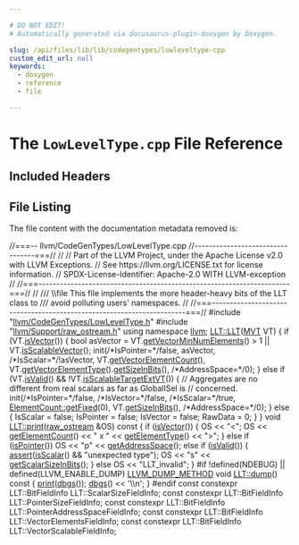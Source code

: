 ```yaml
---

# DO NOT EDIT!
# Automatically generated via docusaurus-plugin-doxygen by Doxygen.

slug: /api/files/lib/lib/codegentypes/lowleveltype-cpp
custom_edit_url: null
keywords:
  - doxygen
  - reference
  - file

---
```





# The `LowLevelType.cpp` File Reference

<DoxygenPage pluginConfig={pluginConfig}>



## Included Headers

<IncludesList>
<IncludesListItem
  filePath="llvm/CodeGenTypes/LowLevelType.h"
  permalink="/docs/api/files/include/include/llvm/include/llvm/codegentypes/lowleveltype-h"
  isLocal="true" />
<IncludesListItem
  filePath="llvm/Support/raw_ostream.h"
  permalink="/docs/api/files/include/include/llvm/include/llvm/support/raw-ostream-h"
  isLocal="true" />
</IncludesList>


## File Listing

The file content with the documentation metadata removed is:

<ProgramListing>

<Link id="l00001" /><CodeLine lineNumber="1"><Highlight kind="comment">//===-- llvm/CodeGenTypes/LowLevelType.cpp</Highlight><Highlight kind="normal"></Highlight></CodeLine>
<Link id="l00002" /><CodeLine lineNumber="2"><Highlight kind="normal"></Highlight><Highlight kind="comment">//---------------------------------===//</Highlight><Highlight kind="normal"></Highlight></CodeLine>
<Link id="l00003" /><CodeLine lineNumber="3"><Highlight kind="normal"></Highlight><Highlight kind="comment">//</Highlight><Highlight kind="normal"></Highlight></CodeLine>
<Link id="l00004" /><CodeLine lineNumber="4"><Highlight kind="normal"></Highlight><Highlight kind="comment">// Part of the LLVM Project, under the Apache License v2.0 with LLVM Exceptions.</Highlight><Highlight kind="normal"></Highlight></CodeLine>
<Link id="l00005" /><CodeLine lineNumber="5"><Highlight kind="normal"></Highlight><Highlight kind="comment">// See https://llvm.org/LICENSE.txt for license information.</Highlight><Highlight kind="normal"></Highlight></CodeLine>
<Link id="l00006" /><CodeLine lineNumber="6"><Highlight kind="normal"></Highlight><Highlight kind="comment">// SPDX-License-Identifier: Apache-2.0 WITH LLVM-exception</Highlight><Highlight kind="normal"></Highlight></CodeLine>
<Link id="l00007" /><CodeLine lineNumber="7"><Highlight kind="normal"></Highlight><Highlight kind="comment">//</Highlight><Highlight kind="normal"></Highlight></CodeLine>
<Link id="l00008" /><CodeLine lineNumber="8"><Highlight kind="normal"></Highlight><Highlight kind="comment">//===----------------------------------------------------------------------===//</Highlight><Highlight kind="normal"></Highlight></CodeLine>
<Link id="l00009" /><CodeLine lineNumber="9"><Highlight kind="normal"></Highlight><Highlight kind="comment">//</Highlight><Highlight kind="comment"></Highlight></CodeLine>
<Link id="l00010" /><CodeLine lineNumber="10"><Highlight kind="comment">/// \\file This file implements the more header-heavy bits of the LLT class to</Highlight></CodeLine>
<Link id="l00011" /><CodeLine lineNumber="11"><Highlight kind="comment">/// avoid polluting users&#39; namespaces.</Highlight><Highlight kind="normal"></Highlight></CodeLine>
<Link id="l00012" /><CodeLine lineNumber="12"><Highlight kind="normal"></Highlight><Highlight kind="comment">//</Highlight><Highlight kind="normal"></Highlight></CodeLine>
<Link id="l00013" /><CodeLine lineNumber="13"><Highlight kind="normal"></Highlight><Highlight kind="comment">//===----------------------------------------------------------------------===//</Highlight><Highlight kind="normal"></Highlight></CodeLine>
<Link id="l00014" /><CodeLine lineNumber="14"><Highlight kind="normal"></Highlight></CodeLine>
<Link id="l00015" /><CodeLine lineNumber="15"><Highlight kind="normal"></Highlight><Highlight kind="preprocessor">#include &quot;<a href="/docs/api/files/include/include/llvm/include/llvm/codegentypes/lowleveltype-h">llvm/CodeGenTypes/LowLevelType.h</a>&quot;</Highlight><Highlight kind="normal"></Highlight></CodeLine>
<Link id="l00016" /><CodeLine lineNumber="16"><Highlight kind="normal"></Highlight><Highlight kind="preprocessor">#include &quot;<a href="/docs/api/files/include/include/llvm/include/llvm/support/raw-ostream-h">llvm/Support/raw&#95;ostream.h</a>&quot;</Highlight><Highlight kind="normal"></Highlight></CodeLine>
<Link id="l00017" /><CodeLine lineNumber="17"><Highlight kind="normal"></Highlight><Highlight kind="keyword">using namespace </Highlight><Highlight kind="normal"><a href="/docs/api/namespaces/llvm">llvm</a>;</Highlight></CodeLine>
<Link id="l00018" /><CodeLine lineNumber="18"><Highlight kind="normal"></Highlight></CodeLine>
<Link id="l00019" /><CodeLine lineNumber="19" lineLink="/docs/api/classes/llvm/llt/#af5a8919ec199949c9c5241e6c59872b5"><Highlight kind="normal"><a href="/docs/api/classes/llvm/llt/#a9de4bf39741198a8e6712bd7ec1acd95">LLT::LLT</a>(<a href="/docs/api/classes/llvm/mvt">MVT</a> VT) &#123;</Highlight></CodeLine>
<Link id="l00020" /><CodeLine lineNumber="20"><Highlight kind="normal">  </Highlight><Highlight kind="keywordflow">if</Highlight><Highlight kind="normal"> (VT.<a href="/docs/api/classes/llvm/mvt/#a425636b56fa037ed7b19ef7f9de30df9">isVector</a>()) &#123;</Highlight></CodeLine>
<Link id="l00021" /><CodeLine lineNumber="21"><Highlight kind="normal">    </Highlight><Highlight kind="keywordtype">bool</Highlight><Highlight kind="normal"> asVector = VT.<a href="/docs/api/classes/llvm/mvt/#a1eb420ba23c865af3024a336e491b983">getVectorMinNumElements</a>() &gt; 1 || VT.<a href="/docs/api/classes/llvm/mvt/#a447ebcc5de7a1d9bc163862bf2c78e41">isScalableVector</a>();</Highlight></CodeLine>
<Link id="l00022" /><CodeLine lineNumber="22"><Highlight kind="normal">    init(</Highlight><Highlight kind="comment">/&#42;IsPointer=&#42;/</Highlight><Highlight kind="keyword">false</Highlight><Highlight kind="normal">, asVector, </Highlight><Highlight kind="comment">/&#42;IsScalar=&#42;/</Highlight><Highlight kind="normal">!asVector,</Highlight></CodeLine>
<Link id="l00023" /><CodeLine lineNumber="23"><Highlight kind="normal">         VT.<a href="/docs/api/classes/llvm/mvt/#aa1abe2e0d36a43d780ce54ea3b197217">getVectorElementCount</a>(), VT.<a href="/docs/api/classes/llvm/mvt/#ad3ff408f213bef998f49952c6c3711fb">getVectorElementType</a>().<a href="/docs/api/classes/llvm/mvt/#a7be7c6dd92efc0d6f866d4a3b433eed0">getSizeInBits</a>(),</Highlight></CodeLine>
<Link id="l00024" /><CodeLine lineNumber="24"><Highlight kind="normal">         </Highlight><Highlight kind="comment">/&#42;AddressSpace=&#42;/</Highlight><Highlight kind="normal">0);</Highlight></CodeLine>
<Link id="l00025" /><CodeLine lineNumber="25"><Highlight kind="normal">  &#125; </Highlight><Highlight kind="keywordflow">else</Highlight><Highlight kind="normal"> </Highlight><Highlight kind="keywordflow">if</Highlight><Highlight kind="normal"> (VT.<a href="/docs/api/classes/llvm/mvt/#adde2b3c4de4c4ded2b80ff32f1020b9b">isValid</a>() &amp;&amp; !VT.<a href="/docs/api/classes/llvm/mvt/#a2d0eea72b9e8c302a78fe1f61eb43620">isScalableTargetExtVT</a>()) &#123;</Highlight></CodeLine>
<Link id="l00026" /><CodeLine lineNumber="26"><Highlight kind="normal">    </Highlight><Highlight kind="comment">// Aggregates are no different from real scalars as far as GlobalISel is</Highlight><Highlight kind="normal"></Highlight></CodeLine>
<Link id="l00027" /><CodeLine lineNumber="27"><Highlight kind="normal">    </Highlight><Highlight kind="comment">// concerned.</Highlight><Highlight kind="normal"></Highlight></CodeLine>
<Link id="l00028" /><CodeLine lineNumber="28"><Highlight kind="normal">    init(</Highlight><Highlight kind="comment">/&#42;IsPointer=&#42;/</Highlight><Highlight kind="keyword">false</Highlight><Highlight kind="normal">, </Highlight><Highlight kind="comment">/&#42;IsVector=&#42;/</Highlight><Highlight kind="keyword">false</Highlight><Highlight kind="normal">, </Highlight><Highlight kind="comment">/&#42;IsScalar=&#42;/</Highlight><Highlight kind="keyword">true</Highlight><Highlight kind="normal">,</Highlight></CodeLine>
<Link id="l00029" /><CodeLine lineNumber="29"><Highlight kind="normal">         <a href="/docs/api/classes/llvm/elementcount/#a584cb8dfa0090b33a969c4dda27337f6">ElementCount::getFixed</a>(0), VT.<a href="/docs/api/classes/llvm/mvt/#a7be7c6dd92efc0d6f866d4a3b433eed0">getSizeInBits</a>(), </Highlight><Highlight kind="comment">/&#42;AddressSpace=&#42;/</Highlight><Highlight kind="normal">0);</Highlight></CodeLine>
<Link id="l00030" /><CodeLine lineNumber="30"><Highlight kind="normal">  &#125; </Highlight><Highlight kind="keywordflow">else</Highlight><Highlight kind="normal"> &#123;</Highlight></CodeLine>
<Link id="l00031" /><CodeLine lineNumber="31"><Highlight kind="normal">    IsScalar = </Highlight><Highlight kind="keyword">false</Highlight><Highlight kind="normal">;</Highlight></CodeLine>
<Link id="l00032" /><CodeLine lineNumber="32"><Highlight kind="normal">    IsPointer = </Highlight><Highlight kind="keyword">false</Highlight><Highlight kind="normal">;</Highlight></CodeLine>
<Link id="l00033" /><CodeLine lineNumber="33"><Highlight kind="normal">    IsVector = </Highlight><Highlight kind="keyword">false</Highlight><Highlight kind="normal">;</Highlight></CodeLine>
<Link id="l00034" /><CodeLine lineNumber="34"><Highlight kind="normal">    RawData = 0;</Highlight></CodeLine>
<Link id="l00035" /><CodeLine lineNumber="35"><Highlight kind="normal">  &#125;</Highlight></CodeLine>
<Link id="l00036" /><CodeLine lineNumber="36"><Highlight kind="normal">&#125;</Highlight></CodeLine>
<Link id="l00037" /><CodeLine lineNumber="37"><Highlight kind="normal"></Highlight></CodeLine>
<Link id="l00038" /><CodeLine lineNumber="38" lineLink="/docs/api/classes/llvm/llt/#a1872b438567a6c68dcfb0bf0bfc18631"><Highlight kind="normal"></Highlight><Highlight kind="keywordtype">void</Highlight><Highlight kind="normal"> <a href="/docs/api/classes/llvm/llt/#a1872b438567a6c68dcfb0bf0bfc18631">LLT::print</a>(<a href="/docs/api/classes/llvm/raw-ostream">raw&#95;ostream</a> &amp;OS)</Highlight><Highlight kind="keyword"> const </Highlight><Highlight kind="normal">&#123;</Highlight></CodeLine>
<Link id="l00039" /><CodeLine lineNumber="39"><Highlight kind="normal">  </Highlight><Highlight kind="keywordflow">if</Highlight><Highlight kind="normal"> (<a href="/docs/api/classes/llvm/llt/#a7da5cc6e8aadd4d5fb6dd68f8ec12b7e">isVector</a>()) &#123;</Highlight></CodeLine>
<Link id="l00040" /><CodeLine lineNumber="40"><Highlight kind="normal">    OS &lt;&lt; </Highlight><Highlight kind="stringliteral">&quot;&lt;&quot;</Highlight><Highlight kind="normal">;</Highlight></CodeLine>
<Link id="l00041" /><CodeLine lineNumber="41"><Highlight kind="normal">    OS &lt;&lt; <a href="/docs/api/classes/llvm/llt/#aa911a7e9e51b7ed20810fc819efe6a26">getElementCount</a>() &lt;&lt; </Highlight><Highlight kind="stringliteral">&quot; x &quot;</Highlight><Highlight kind="normal"> &lt;&lt; <a href="/docs/api/classes/llvm/llt/#aa24450f600cabd7212bd264a6dbc190c">getElementType</a>() &lt;&lt; </Highlight><Highlight kind="stringliteral">&quot;&gt;&quot;</Highlight><Highlight kind="normal">;</Highlight></CodeLine>
<Link id="l00042" /><CodeLine lineNumber="42"><Highlight kind="normal">  &#125; </Highlight><Highlight kind="keywordflow">else</Highlight><Highlight kind="normal"> </Highlight><Highlight kind="keywordflow">if</Highlight><Highlight kind="normal"> (<a href="/docs/api/classes/llvm/llt/#a9d825f5954d7bd527aea490668c624c6">isPointer</a>())</Highlight></CodeLine>
<Link id="l00043" /><CodeLine lineNumber="43"><Highlight kind="normal">    OS &lt;&lt; </Highlight><Highlight kind="stringliteral">&quot;p&quot;</Highlight><Highlight kind="normal"> &lt;&lt; <a href="/docs/api/classes/llvm/llt/#ac33fa4c8cfeb9287f51f95404a459de8">getAddressSpace</a>();</Highlight></CodeLine>
<Link id="l00044" /><CodeLine lineNumber="44"><Highlight kind="normal">  </Highlight><Highlight kind="keywordflow">else</Highlight><Highlight kind="normal"> </Highlight><Highlight kind="keywordflow">if</Highlight><Highlight kind="normal"> (<a href="/docs/api/classes/llvm/llt/#a69fb30748f1b3e8a0affd486a9f59f6d">isValid</a>()) &#123;</Highlight></CodeLine>
<Link id="l00045" /><CodeLine lineNumber="45"><Highlight kind="normal">    <a href="/docs/api/files/lib/lib/target/lib/target/amdgpu/silowercontrolflow-cpp/#a4868c5d81c5ccc98c47aeab6244346a0">assert</a>(<a href="/docs/api/classes/llvm/llt/#a3989251b1a714fc8296685f77eac6e87">isScalar</a>() &amp;&amp; </Highlight><Highlight kind="stringliteral">&quot;unexpected type&quot;</Highlight><Highlight kind="normal">);</Highlight></CodeLine>
<Link id="l00046" /><CodeLine lineNumber="46"><Highlight kind="normal">    OS &lt;&lt; </Highlight><Highlight kind="stringliteral">&quot;s&quot;</Highlight><Highlight kind="normal"> &lt;&lt; <a href="/docs/api/classes/llvm/llt/#a32472b5afd0ae6edb4a233a25056a6aa">getScalarSizeInBits</a>();</Highlight></CodeLine>
<Link id="l00047" /><CodeLine lineNumber="47"><Highlight kind="normal">  &#125; </Highlight><Highlight kind="keywordflow">else</Highlight><Highlight kind="normal"></Highlight></CodeLine>
<Link id="l00048" /><CodeLine lineNumber="48"><Highlight kind="normal">    OS &lt;&lt; </Highlight><Highlight kind="stringliteral">&quot;LLT&#95;invalid&quot;</Highlight><Highlight kind="normal">;</Highlight></CodeLine>
<Link id="l00049" /><CodeLine lineNumber="49"><Highlight kind="normal">&#125;</Highlight></CodeLine>
<Link id="l00050" /><CodeLine lineNumber="50"><Highlight kind="normal"></Highlight></CodeLine>
<Link id="l00051" /><CodeLine lineNumber="51"><Highlight kind="normal"></Highlight><Highlight kind="preprocessor">#if !defined(NDEBUG) || defined(LLVM&#95;ENABLE&#95;DUMP)</Highlight><Highlight kind="normal"></Highlight></CodeLine>
<Link id="l00052" /><CodeLine lineNumber="52" lineLink="/docs/api/classes/llvm/llt/#adbe2b50c065f9de917bf34a1d573253b"><Highlight kind="normal"><a href="/docs/api/files/include/include/llvm/include/llvm/support/compiler-h/#aa863693eef567397d9c292da5bf22d34">LLVM&#95;DUMP&#95;METHOD</a> </Highlight><Highlight kind="keywordtype">void</Highlight><Highlight kind="normal"> <a href="/docs/api/classes/llvm/llt/#adbe2b50c065f9de917bf34a1d573253b">LLT::dump</a>()</Highlight><Highlight kind="keyword"> const </Highlight><Highlight kind="normal">&#123;</Highlight></CodeLine>
<Link id="l00053" /><CodeLine lineNumber="53"><Highlight kind="normal">  <a href="/docs/api/classes/llvm/llt/#a1872b438567a6c68dcfb0bf0bfc18631">print</a>(<a href="/docs/api/namespaces/llvm/#a7c46c742c31be54870e2038048e6b391">dbgs</a>());</Highlight></CodeLine>
<Link id="l00054" /><CodeLine lineNumber="54"><Highlight kind="normal">  <a href="/docs/api/namespaces/llvm/#a7c46c742c31be54870e2038048e6b391">dbgs</a>() &lt;&lt; </Highlight><Highlight kind="charliteral">&#39;\\n&#39;</Highlight><Highlight kind="normal">;</Highlight></CodeLine>
<Link id="l00055" /><CodeLine lineNumber="55"><Highlight kind="normal">&#125;</Highlight></CodeLine>
<Link id="l00056" /><CodeLine lineNumber="56"><Highlight kind="normal"></Highlight><Highlight kind="preprocessor">#endif</Highlight><Highlight kind="normal"></Highlight></CodeLine>
<Link id="l00057" /><CodeLine lineNumber="57"><Highlight kind="normal"></Highlight></CodeLine>
<Link id="l00058" /><CodeLine lineNumber="58"><Highlight kind="normal"></Highlight><Highlight kind="keyword">const</Highlight><Highlight kind="normal"> </Highlight><Highlight kind="keyword">constexpr</Highlight><Highlight kind="normal"> LLT::BitFieldInfo LLT::ScalarSizeFieldInfo;</Highlight></CodeLine>
<Link id="l00059" /><CodeLine lineNumber="59"><Highlight kind="normal"></Highlight><Highlight kind="keyword">const</Highlight><Highlight kind="normal"> </Highlight><Highlight kind="keyword">constexpr</Highlight><Highlight kind="normal"> LLT::BitFieldInfo LLT::PointerSizeFieldInfo;</Highlight></CodeLine>
<Link id="l00060" /><CodeLine lineNumber="60"><Highlight kind="normal"></Highlight><Highlight kind="keyword">const</Highlight><Highlight kind="normal"> </Highlight><Highlight kind="keyword">constexpr</Highlight><Highlight kind="normal"> LLT::BitFieldInfo LLT::PointerAddressSpaceFieldInfo;</Highlight></CodeLine>
<Link id="l00061" /><CodeLine lineNumber="61"><Highlight kind="normal"></Highlight><Highlight kind="keyword">const</Highlight><Highlight kind="normal"> </Highlight><Highlight kind="keyword">constexpr</Highlight><Highlight kind="normal"> LLT::BitFieldInfo LLT::VectorElementsFieldInfo;</Highlight></CodeLine>
<Link id="l00062" /><CodeLine lineNumber="62"><Highlight kind="normal"></Highlight><Highlight kind="keyword">const</Highlight><Highlight kind="normal"> </Highlight><Highlight kind="keyword">constexpr</Highlight><Highlight kind="normal"> LLT::BitFieldInfo LLT::VectorScalableFieldInfo;</Highlight></CodeLine>

</ProgramListing>


</DoxygenPage>
